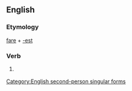 ==English==

===Etymology===
[[fare]] + [[-est]]

===Verb===
{{infl|en|verb form}}

# {{archaic}} {{form of|Second-person singular simple present form|fare}}

[[Category:English second-person singular forms]]